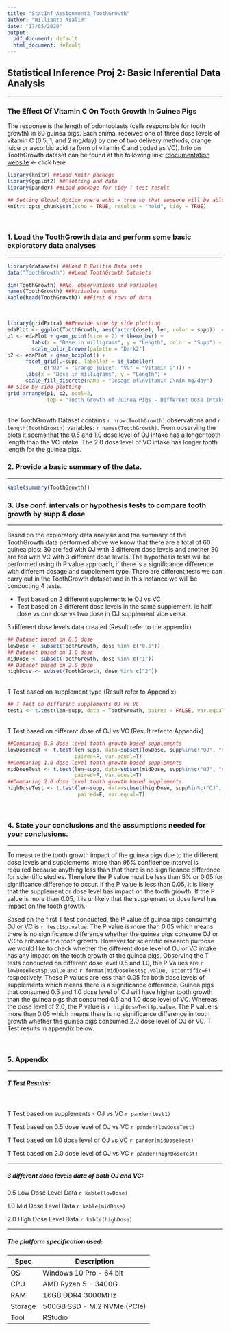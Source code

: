 ---
title: "StatInf_Assignment2_ToothGrowth"
author: "Willianto Asalim"
date: "17/05/2020"
output:
  pdf_document: default
  html_document: default
---

##  Statistical Inference Proj 2: Basic Inferential Data Analysis
***

### The Effect Of Vitamin C On Tooth Growth In Guinea Pigs

The response is the length of odontoblasts (cells responsible for tooth growth) in 60 guinea pigs. Each animal received one of three dose levels of vitamin C (0.5, 1, and 2 mg/day) by one of two delivery methods, orange juice or ascorbic acid (a form of vitamin C and coded as VC).
Info on ToothGrowth dataset can be found at the following link: [rdocumentation website](https://www.rdocumentation.org/packages/datasets/versions/3.6.2/topics/ToothGrowth) <- click here

```{r LoadPackages, echo=FALSE}
library(knitr) ##Load Knitr package
library(ggplot2) ##Plotting and data
library(pander) ##Load package for tidy T test result
```

```{r setoptions, echo=FALSE}
## Setting Global Option where echo = true so that someone will be able to read the code and results.
knitr::opts_chunk$set(echo = TRUE, results = "hold", tidy = TRUE)
```

<br />

### 1. Load the ToothGrowth data and perform some basic exploratory data analyses
***
```{r LoadToothGrowth_EDA}
library(datasets) ##Load R Builtin Data sets
data("ToothGrowth") ##Load ToothGrowth Datasets
```

```{r CheckToothGrowthData}
dim(ToothGrowth) ##No. observations and variables
names(ToothGrowth) ##Variables names
kable(head(ToothGrowth)) ##First 6 rows of data
```
<br />
```{r, ToothGrowthPlot}
library(gridExtra) ##Provide side by side plotting
edaPlot <- ggplot(ToothGrowth, aes(factor(dose), len, color = supp))  ##ggplot basic info
p1 <- edaPlot + geom_point(size = 2) + theme_bw() + 
        labs(x = "Dose in milligrams", y = "Length", color = "Supp") +
        scale_color_brewer(palette = "Dark2")
p2 <- edaPlot + geom_boxplot() +
      facet_grid(.~supp, labeller = as_labeller(
            c("OJ" = "Orange juice", "VC" = "Vitamin C"))) +
      labs(x = "Dose in milligrams", y = "Length") +
      scale_fill_discrete(name = "Dosage of\nvitamin C\nin mg/day")
## Side by side plotting
grid.arrange(p1, p2, ncol=2, 
             top = "Tooth Growth of Guinea Pigs - Different Dose Intake of OJ and VC")
```
<br />
The ToothGrowth Dataset contains `r nrow(ToothGrowth)` observations and `r length(ToothGrowth)` variables: `r names(ToothGrowth)`. From observing the plots it seems that the 0.5 and 1.0 dose level of OJ intake has a longer tooth length than the VC intake. The 2.0 dose level of VC intake has longer tooth length for the guinea pigs.
<br />

### 2. Provide a basic summary of the data.
***
```{r ToothGrowthSummary}
kable(summary(ToothGrowth))

```

### 3. Use conf. intervals or hypothesis tests to compare tooth growth by supp & dose
***
Based on the exploratory data analysis and the summary of the ToothGrowth data performed above we know that there are a total of 60 guinea pigs: 30 are fed with OJ with 3 different dose levels and another 30 are fed with VC with 3 different dose levels.
The hypothesis tests will be performed using th P value approach, if there is a significance difference with different dosage and supplement type. There are different tests we can carry out in the ToothGrowth dataset and in this instance we will be conducting 4 tests.
<br />

- Test based on 2 different supplements ie OJ vs VC  
- Test based on 3 different dose levels in the same supplement. ie half dose vs one dose vs two dose in OJ supplement vice versa.
<br />

3 different dose levels data created (Result refer to the appendix)
```{r DoseData}
## Dataset based on 0.5 dose
lowDose <- subset(ToothGrowth, dose %in% c("0.5"))
## Dataset based on 1.0 dose
midDose <- subset(ToothGrowth, dose %in% c("1"))
## Dataset based on 2.0 dose
highDose <- subset(ToothGrowth, dose %in% c("2"))
```
<br />
T Test based on supplement type (Result refer to Appendix)
```{r TestSupplement}
## T Test on different supplements OJ vs VC
test1 <- t.test(len~supp, data = ToothGrowth, paired = FALSE, var.equal = TRUE)
```
<br />
T Test based on different dose of OJ vs VC (Result refer to Appendix)
```{r TestDose, fig.height= 3, fig.width=3}
##Comparing 0.5 dose level tooth growth based supplements 
lowDoseTest <- t.test(len~supp, data=subset(lowDose, supp%in%c("OJ", "VC")), 
                      paired=F, var.equal=T) 
##Comparing 1.0 dose level tooth growth based supplements
midDoseTest <- t.test(len~supp, data=subset(midDose, supp%in%c("OJ", "VC")), 
                      paired=F, var.equal=T)
##Comparing 2.0 dose level tooth growth based supplements
highDoseTest <- t.test(len~supp, data=subset(highDose, supp%in%c("OJ", "VC")), 
                       paired=F, var.equal=T)
```

<br />

### 4. State your conclusions and the assumptions needed for your conclusions.
***

To measure the tooth growth impact of the guinea pigs due to the different dose levels and supplements, more than 95% confidence interval is required because anything less than that there is no significance difference for scientific studies. Therefore the P value must be less than 5% or 0.05 for significance difference to occur. If the P value is less than 0.05, it is likely that the supplement or dose level has impact on the tooth growth. If the P value is more than 0.05, it is unlikely that the supplement or dose level has impact on the tooth growth. 

Based on the first T test conducted, the P value of guinea pigs consuming OJ or VC is `r test1$p.value`. The P value is more than 0.05 which means there is no significance difference whether the guinea pigs consume OJ or VC to enhance the tooth growth. 
However for scientific research purpose we would like to check whether the different dose level of OJ or VC intake has any impact on the tooth growth of the guinea pigs. Observing the T tests conducted on different dose level 0.5 and 1.0, the P Values are `r lowDoseTest$p.value` and `r format(midDoseTest$p.value, scientific=F)` respectively. These P values are less than 0.05 for both dose levels of supplements which means there is a significance difference. Guinea pigs that consumed 0.5 and 1.0 dose level of OJ will have higher tooth growth than the guinea pigs that consumed 0.5 and 1.0 dose level of VC.
Whereas the dose level of 2.0, the P value is `r highDoseTest$p.value`. The P value is more than 0.05 which means there is no significance difference in tooth growth whether the guinea pigs consumed 2.0 dose level of OJ or VC. T Test results in appendix below.

<br />

### 5. Appendix

***
##### T Test Results:

<br />


T Test based on supplements - OJ vs VC
`r pander(test1)`

T Test based on 0.5 dose level of OJ vs VC
`r pander(lowDoseTest)`

T Test based on 1.0 dose level of OJ vs VC
`r pander(midDoseTest)`

T Test based on 2.0 dose level of OJ vs VC
`r pander(highDoseTest)`

***
##### 3 different dose levels data of both OJ and VC:

0.5 Low Dose Level Data
`r kable(lowDose)`

1.0 Mid Dose Level Data
`r kable(midDose)`

2.0 High Dose Level Data
`r kable(highDose)`

***

##### The platform specification used:
Spec    | Description
------- | -----------------------
OS      | Windows 10 Pro - 64 bit
CPU     | AMD Ryzen 5 - 3400G
RAM     | 16GB DDR4 3000MHz
Storage | 500GB SSD - M.2 NVMe (PCIe) 
Tool    | RStudio